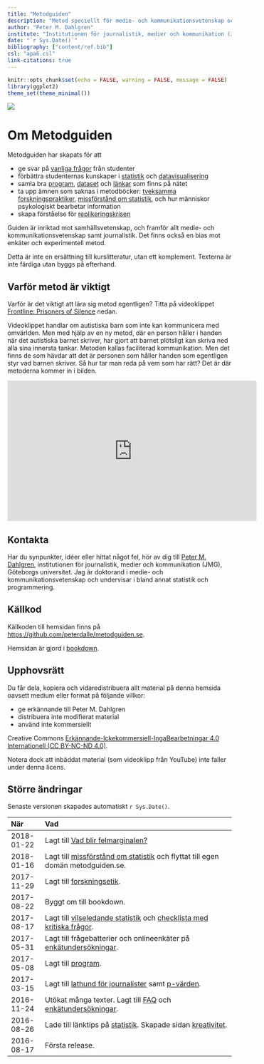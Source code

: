 ```yaml
--- 
title: "Metodguiden"
description: "Metod speciellt för medie- och kommunikationsvetenskap och journalistik."
author: "Peter M. Dahlgren"
institute: "Institutionen för journalistik, medier och kommunikation (JMG), Göteborgs universitet"
date: "`r Sys.Date()`"
bibliography: ["content/ref.bib"]
csl: "apa6.csl"
link-citations: true
---
```


```r
knitr::opts_chunk$set(echo = FALSE, warning = FALSE, message = FALSE)
library(ggplot2)
theme_set(theme_minimal())
```

![](images/metodguiden-logo.png)

# Om Metodguiden {-}

Metodguiden har skapats för att

- ge svar på [vanliga frågor](#faq) från studenter
- förbättra studenternas kunskaper i [statistik](#stats) och [datavisualisering](#dataviz)
- samla bra [program](#program), [dataset](#dataset) och [länkar](#links) som finns på nätet
- ta upp ämnen som saknas i metodböcker: [tveksamma forskningspraktiker](#misleading-stats), [missförstånd om statistik](#misconceptions-stats), och hur människor psykologiskt bearbetar information
- skapa förståelse för [replikeringskrisen](https://en.wikipedia.org/wiki/Replication_crisis)

Guiden är inriktad mot samhällsvetenskap, och framför allt medie- och kommunikationsvetenskap samt journalistik. Det finns också en bias mot enkäter och experimentell metod.

Detta är inte en ersättning till kurslitteratur, utan ett komplement. Texterna är inte färdiga utan byggs på efterhand.

## Varför metod är viktigt {-}

Varför är det viktigt att lära sig metod egentligen? Titta på videoklippet [Frontline: Prisoners of Silence](https://www.youtube.com/watch?v=CzCGux7qD1c) nedan.

Videoklippet handlar om autistiska barn som inte kan kommunicera med omvärlden. Men med hjälp av en ny metod, där en person håller i handen när det autistiska barnet skriver, har gjort att barnet plötsligt kan skriva ned alla sina innersta tankar. Metoden kallas faciliterad kommunikation. Men det finns de som hävdar att det är personen som håller handen som egentligen styr vad barnen skriver. Så hur tar man reda på vem som har rätt? Det är där metoderna kommer in i bilden.

<iframe width="560" height="315" src="https://www.youtube.com/embed/CzCGux7qD1c?rel=0" frameborder="0" allowfullscreen></iframe>

## Kontakta {-}

Har du synpunkter, idéer eller hittat något fel, hör av dig till [Peter M. Dahlgren](http://peterdahlgren.com/contact/), institutionen för journalistik, medier och kommunikation (JMG), Göteborgs universitet. Jag är doktorand i medie- och kommunikationsvetenskap och undervisar i bland annat statistik och programmering.

## Källkod {-}

Källkoden till hemsidan finns på <https://github.com/peterdalle/metodguiden.se>.

Hemsidan är gjord i [bookdown](https://bookdown.org/).

## Upphovsrätt {-}

Du får dela, kopiera och vidaredistribuera allt material på denna hemsida oavsett medium eller format på följande villkor:

- ge erkännande till Peter M. Dahlgren
- distribuera inte modifierat material
- använd inte kommersiellt

Creative Commons [Erkännande-Ickekommersiell-IngaBearbetningar 4.0 Internationell (CC BY-NC-ND 4.0)](http://creativecommons.org/licenses/by-nc-nd/4.0/).

Notera dock att inbäddat material (som videoklipp från YouTube) inte faller under denna licens.

## Större ändringar {-}

Senaste versionen skapades automatiskt `r Sys.Date()`.

| När        | Vad |
| :---------- | :------------------------------------------------------------ |
| 2018-01-22 | Lagt till [Vad blir felmarginalen?](/felmarginal.html)|
| 2018-01-16 | Lagt till [missförstånd om statistik](#misconceptions-stats) och flyttat till egen domän metodguiden.se. |
| 2017-11-29 | Lagt till [forskningsetik](#ethics). |
| 2017-08-22 | Byggt om till bookdown. |
| 2017-08-17 | Lagt till [vilseledande statistik](#misleading-stats) och [checklista med kritiska frågor](#checklist). |
| 2017-05-31 | Lagt till frågebatterier och onlineenkäter på [enkätundersökningar](#surveys). |
| 2017-05-08 | Lagt till [program](#program). |
| 2017-03-15 | Lagt till [lathund för journalister](#journalist) samt [p-värden](#p-values). |
| 2016-11-24 | Utökat många texter. Lagt till [FAQ](#faq) och [enkätundersökningar](#surveys). |
| 2016-08-26 | Lade till länktips på [statistik](#stats). Skapade sidan [kreativitet](#creativity). |
| 2016-08-17 | Första release. |